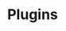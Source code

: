 ---
title: "Plugins"
metaTitle: "Integración por plugin"
metaDescription: "Instrucciones para integrar por plugin"
---